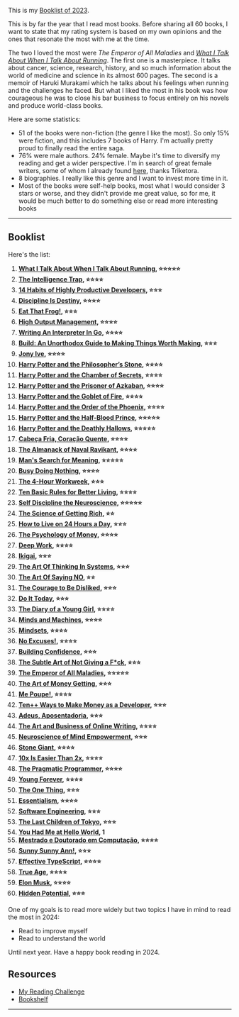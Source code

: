 <SmoothRender>

This is my [Booklist of 2023](https://www.goodreads.com/user_challenges/42505327).

This is by far the year that I read most books. Before sharing all 60 books, I want to state that my rating system is based on my own opinions and the ones that resonate the most with me at the time.

The two I loved the most were _The Emperor of All Maladies_ and _[What I Talk About When I Talk About Running](/bookshelf/what-i-talk-about-when-i-talk-about-running)_. The first one is a masterpiece. It talks about cancer, science, research, history, and so much information about the world of medicine and science in its almost 600 pages. The second is a memoir of Haruki Murakami which he talks about his feelings when running and the challenges he faced. But what I liked the most in his book was how courageous he was to close his bar business to focus entirely on his novels and produce world-class books.

Here are some statistics:

- 51 of the books were non-fiction (the genre I like the most). So only 15% were fiction, and this includes 7 books of Harry. I'm actually pretty proud to finally read the entire saga.
- 76% were male authors. 24% female. Maybe it's time to diversify my reading and get a wider perspective. I'm in search of great female writers, some of whom I already found [here](https://triketora.com/2023/01/07/2022-booklist/), thanks Triketora.
- 8 biographies. I really like this genre and I want to invest more time in it.
- Most of the books were self-help books, most what I would consider 3 stars or worse, and they didn't provide me great value, so for me, it would be much better to do something else or read more interesting books

---

## Booklist

Here's the list:

1. **[What I Talk About When I Talk About Running](https://www.goodreads.com/review/show/5045937430), ⭐️⭐️⭐️⭐️⭐️**
2. **[The Intelligence Trap](https://www.goodreads.com/review/show/5066698681), ⭐️⭐️⭐️⭐️**
3. **[14 Habits of Highly Productive Developers](https://www.goodreads.com/review/show/5404576455), ⭐️⭐️⭐️**
4. **[Discipline Is Destiny](https://www.goodreads.com/review/show/5045949918), ⭐️⭐️⭐️⭐️**
5. **[Eat That Frog!](https://www.goodreads.com/review/show/5192842840), ⭐️⭐️⭐️**
6. **[High Output Management](https://www.goodreads.com/review/show/5324937643), ⭐️⭐️⭐️⭐️**
7. **[Writing An Interpreter In Go](https://www.goodreads.com/review/show/3726022060), ⭐️⭐️⭐️⭐️**
8. **[Build: An Unorthodox Guide to Making Things Worth Making](https://www.goodreads.com/review/show/5088953911), ⭐️⭐️⭐️**
9. **[Jony Ive](https://www.goodreads.com/review/show/5149972836), ⭐️⭐️⭐️⭐️**
10. **[Harry Potter and the Philosopher’s Stone](https://www.goodreads.com/review/show/5394735709), ⭐️⭐️⭐️⭐️**
11. **[Harry Potter and the Chamber of Secrets](https://www.goodreads.com/review/show/3059911024), ⭐️⭐️⭐️⭐️**
12. **[Harry Potter and the Prisoner of Azkaban](https://www.goodreads.com/review/show/3059911095), ⭐️⭐️⭐️⭐️**
13. **[Harry Potter and the Goblet of Fire](https://www.goodreads.com/review/show/3059911124), ⭐️⭐️⭐️⭐️**
14. **[Harry Potter and the Order of the Phoenix](https://www.goodreads.com/review/show/3059911144), ⭐️⭐️⭐️⭐️**
15. **[Harry Potter and the Half-Blood Prince](https://www.goodreads.com/review/show/3059911160), ⭐️⭐️⭐️⭐️⭐️**
16. **[Harry Potter and the Deathly Hallows](https://www.goodreads.com/review/show/3059911189), ⭐️⭐️⭐️⭐️⭐️**
17. **[Cabeça Fria, Coração Quente](https://www.goodreads.com/review/show/5424230044), ⭐️⭐️⭐️⭐️**
18. **[The Almanack of Naval Ravikant](https://www.goodreads.com/review/show/5430743328), ⭐️⭐️⭐️⭐️**
19. **[Man's Search for Meaning](https://www.goodreads.com/review/show/3049811915), ⭐️⭐️⭐️⭐️⭐️**
20. **[Busy Doing Nothing](https://www.goodreads.com/review/show/5272346682), ⭐️⭐️⭐️⭐️**
21. **[The 4-Hour Workweek](https://www.goodreads.com/review/show/3050870644), ⭐️⭐️⭐️**
22. **[Ten Basic Rules for Better Living](https://www.goodreads.com/review/show/5505090714), ⭐️⭐️⭐️⭐️**
23. **[Self Discipline the Neuroscience](https://www.goodreads.com/review/show/5503828432), ⭐️⭐️⭐️⭐️⭐️**
24. **[The Science of Getting Rich](https://www.goodreads.com/review/show/5507262478), ⭐️⭐️**
25. **[How to Live on 24 Hours a Day](https://www.goodreads.com/review/show/5516515825), ⭐️⭐️⭐️**
26. **[The Psychology of Money](https://www.goodreads.com/review/show/5224592477), ⭐️⭐️⭐️⭐️**
27. **[Deep Work](https://www.goodreads.com/review/show/4032172628), ⭐️⭐️⭐️⭐️**
28. **[Ikigai](https://www.goodreads.com/review/show/5529512965), ⭐️⭐️⭐️**
29. **[The Art Of Thinking In Systems](https://www.goodreads.com/review/show/5533863126), ⭐️⭐️⭐️**
30. **[The Art Of Saying NO](https://www.goodreads.com/review/show/5538547487), ⭐️⭐️**
31. **[The Courage to Be Disliked](https://www.goodreads.com/review/show/5538561189), ⭐️⭐️⭐️**
32. **[Do It Today](https://www.goodreads.com/review/show/5547880654), ⭐️⭐️⭐️**
33. **[The Diary of a Young Girl](https://www.goodreads.com/review/show/4548762984), ⭐️⭐️⭐️⭐️**
34. **[Minds and Machines](https://www.goodreads.com/review/show/5539949113), ⭐️⭐️⭐️⭐️**
35. **[Mindsets](https://www.goodreads.com/review/show/5547871727), ⭐️⭐️⭐️⭐️**
36. **[No Excuses!](https://www.goodreads.com/review/show/5560784865), ⭐️⭐️⭐️⭐️**
37. **[Building Confidence](https://www.goodreads.com/review/show/5562076117), ⭐️⭐️⭐️**
38. **[The Subtle Art of Not Giving a F\*ck](https://www.goodreads.com/review/show/3049812844), ⭐️⭐️⭐️**
39. **[The Emperor of All Maladies](https://www.goodreads.com/review/show/4688530877), ⭐️⭐️⭐️⭐️⭐️**
40. **[The Art of Money Getting](https://www.goodreads.com/review/show/5564190203), ⭐️⭐️⭐️**
41. **[Me Poupe!](https://www.goodreads.com/review/show/5593555525), ⭐️⭐️⭐️⭐️**
42. **[Ten++ Ways to Make Money as a Developer](https://www.goodreads.com/review/show/5595658000), ⭐️⭐️⭐️**
43. **[Adeus, Aposentadoria](https://www.goodreads.com/review/show/5595190205), ⭐️⭐️⭐️**
44. **[The Art and Business of Online Writing](https://www.goodreads.com/review/show/5598491353), ⭐️⭐️⭐️⭐️**
45. **[Neuroscience of Mind Empowerment](https://www.goodreads.com/review/show/5634759485), ⭐️⭐️⭐️**
46. **[Stone Giant](https://www.goodreads.com/review/show/5638796325), ⭐️⭐️⭐️⭐️**
47. **[10x Is Easier Than 2x](https://www.goodreads.com/review/show/5357244882), ⭐️⭐️⭐️⭐️**
48. **[The Pragmatic Programmer](https://www.goodreads.com/review/show/3745971103), ⭐️⭐️⭐️⭐️**
49. **[Young Forever](https://www.goodreads.com/review/show/5613994611), ⭐️⭐️⭐️⭐️**
50. **[The One Thing](https://www.goodreads.com/review/show/3092808135), ⭐️⭐️⭐️**
51. **[Essentialism](https://www.goodreads.com/review/show/3136944130), ⭐️⭐️⭐️⭐️**
52. **[Software Engineering](https://www.goodreads.com/review/show/5789409679), ⭐️⭐️⭐️**
53. **[The Last Children of Tokyo](https://www.goodreads.com/review/show/5868737138), ⭐️⭐️⭐️**
54. **[You Had Me at Hello World](https://www.goodreads.com/review/show/5882956852), 1**
55. **[Mestrado e Doutorado em Computação](https://www.goodreads.com/review/show/5848867451), ⭐️⭐️⭐️⭐️**
56. **[Sunny Sunny Ann!](https://www.goodreads.com/review/show/5874786638), ⭐️⭐️⭐️**
57. **[Effective TypeScript](https://www.goodreads.com/review/show/3408463299), ⭐️⭐️⭐️⭐️**
58. **[True Age](https://www.goodreads.com/review/show/5855687034), ⭐️⭐️⭐️⭐️**
59. **[Elon Musk](https://www.goodreads.com/review/show/5812919425), ⭐️⭐️⭐️⭐️**
60. **[Hidden Potential](https://www.goodreads.com/review/show/5812920875), ⭐️⭐️⭐️**

One of my goals is to read more widely but two topics I have in mind to read the most in 2024:

- Read to improve myself
- Read to understand the world

Until next year. Have a happy book reading in 2024.

## Resources

- [My Reading Challenge](https://www.goodreads.com/user_challenges/42505327)
- [Bookshelf](/bookshelf)

---

</SmoothRender>
